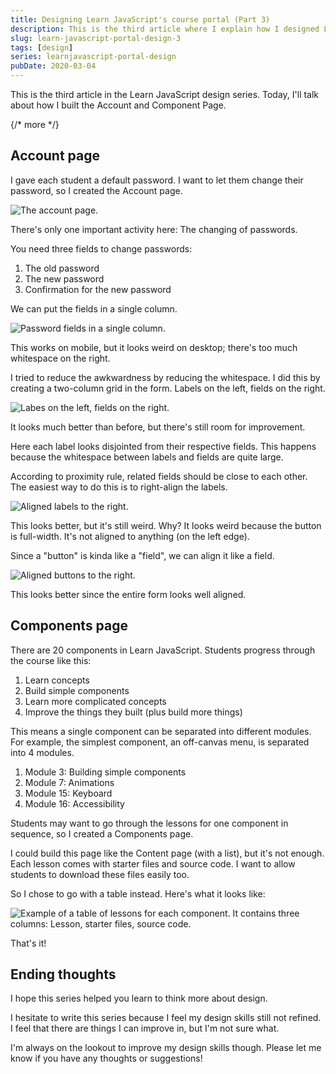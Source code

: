 ```yaml
---
title: Designing Learn JavaScript's course portal (Part 3)
description: This is the third article where I explain how I designed Learn JavaScript's course portal.
slug: learn-javascript-portal-design-3
tags: [design]
series: learnjavascript-portal-design
pubDate: 2020-03-04
---
```


This is the third article in the Learn JavaScript design series. Today, I'll talk about how I built the Account and Component Page.

{/* more */}

## Account page

I gave each student a default password. I want to let them change their password, so I created the Account page.

<Image
  src='/images/2020/ljs-portal-3/account-page.png'
  alt='The account page.'
/>

There's only one important activity here: The changing of passwords.

You need three fields to change passwords:

1. The old password
2. The new password
3. Confirmation for the new password

We can put the fields in a single column.

<Image
  src='/images/2020/ljs-portal-3/change-password-1.png'
  alt='Password fields in a single column.'
/>

This works on mobile, but it looks weird on desktop; there's too much whitespace on the right.

I tried to reduce the awkwardness by reducing the whitespace. I did this by creating a two-column grid in the form. Labels on the left, fields on the right.

<Image
  src='/images/2020/ljs-portal-3/change-password-2.png'
  alt='Labes on the left, fields on the right.'
/>

It looks much better than before, but there's still room for improvement.

Here each label looks disjointed from their respective fields. This happens because the whitespace between labels and fields are quite large.

According to proximity rule, related fields should be close to each other. The easiest way to do this is to right-align the labels.

<Image
  src='/images/2020/ljs-portal-3/change-password-3.png'
  alt='Aligned labels to the right.'
/>

This looks better, but it's still weird. Why? It looks weird because the button is full-width. It's not aligned to anything (on the left edge).

Since a "button" is kinda like a "field", we can align it like a field.

<Image
  src='/images/2020/ljs-portal-3/change-password-done.png'
  alt='Aligned buttons to the right.'
/>

This looks better since the entire form looks well aligned.

## Components page

There are 20 components in Learn JavaScript. Students progress through the course like this:

1. Learn concepts
2. Build simple components
3. Learn more complicated concepts
4. Improve the things they built (plus build more things)

This means a single component can be separated into different modules. For example, the simplest component, an off-canvas menu, is separated into 4 modules.

1. Module 3: Building simple components
2. Module 7: Animations
3. Module 15: Keyboard
4. Module 16: Accessibility

Students may want to go through the lessons for one component in sequence, so I created a Components page.

I could build this page like the Content page (with a list), but it's not enough. Each lesson comes with starter files and source code. I want to allow students to download these files easily too.

So I chose to go with a table instead. Here's what it looks like:

<Image
  src='/images/2020/ljs-portal-3/components-table.png'
  alt='Example of a table of lessons for each component. It contains three columns: Lesson, starter files, source code. '
/>

That's it!

## Ending thoughts

I hope this series helped you learn to think more about design.

I hesitate to write this series because I feel my design skills still not refined. I feel that there are things I can improve in, but I'm not sure what.

I'm always on the lookout to improve my design skills though. Please let me know if you have any thoughts or suggestions!
